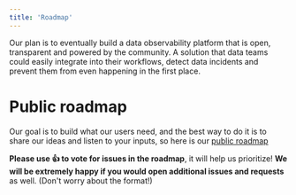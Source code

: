 ```yaml
---
title: 'Roadmap'
---
```


Our plan is to eventually build a data observability platform that is open, transparent and powered by the community. A solution that data teams could easily integrate into their workflows, detect data incidents and prevent them from even happening in the first place.

# Public roadmap

Our goal is to build what our users need, and the best way to do it is to share our ideas and listen to your inputs, so here is our [public roadmap](https://github.com/elementary-data/elementary/projects/1)

**Please use 👍 to vote for issues in the roadmap**, it will help us prioritize!
**We will be extremely happy if you would open additional issues and requests** as well. (Don't worry about the format!)
